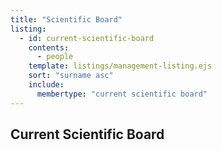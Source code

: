 ```yaml
---
title: "Scientific Board"
listing:
  - id: current-scientific-board
    contents: 
      - people
    template: listings/management-listing.ejs
    sort: "surname asc"
    include: 
      membertype: "current scientific board"
---
```


## Current Scientific Board

::: {#current-scientific-board}
:::
